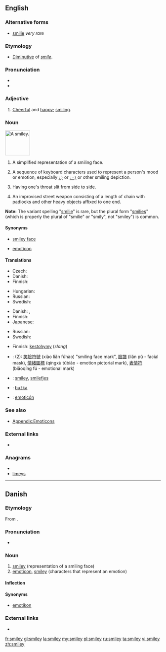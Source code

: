 ==English==
{{wikipedia}}

===Alternative forms===
* [[smilie]] ''very rare''

===Etymology===
* [[diminutive|Diminutive]] of ''[[smile]]''.

===Pronunciation===
* {{SAMPA|/"smaIli/}}
* {{rhymes|aɪli}}

===Adjective===
{{en-adj}}

# [[cheerful|Cheerful]] and [[happy]]; [[smiling]].

===Noun===
[[Image:Smiley_head_happy.png|80px|thumb|A '''smiley'''.]]
{{en-noun|pl2=smilies}}

# {{rare}} A simplified representation of a smiling face.
# {{Internet}} A sequence of keyboard characters used to represent a person's mood or emotion, especially <tt>[[&nbsp;:)|:)]]</tt> or <tt>[[&nbsp;:-)|:-)]]</tt> or other smiling depiction.
# {{slang}} Having one's throat slit from side to side.
# {{rare}} An improvised street weapon consisting of a length of chain with padlocks and other heavy objects affixed to one end.

'''Note:''' The variant spelling "[[smilie]]" is rare, but the plural form "[[smilies]]" (which is properly the plural of "smilie" or "smily", not "smiley") is common.

====Synonyms====
* {{sense|representation of smiling face}} [[smiley face]]
* {{sense|characters that representation an emotion}} [[emoticon]]

====Translations====
{{trans-top|representation of a smiling face}}
* Czech: {{t-|cs|smajlík|m}}
* Danish: {{t-|da|smiley|c}}
* Finnish: {{t+|fi|hymiö}}
{{trans-mid}}
* Hungarian: {{t|hu|mosoly}}
* Russian: {{t|ru|смайлик|m|tr=smájlik|sc=Cyrl}}
* Swedish: {{t-|sv|smiley|c}}
{{trans-bottom}}

{{trans-top|characters that represent an emotion}}
* Danish: {{t+|da|emotikon|n}},  {{t-|da|smiley|c}}
* Finnish: {{t+|fi|hymiö}}
* Japanese: {{t-|ja|顔文字|tr=kaomoji}}
{{trans-mid}}
* Russian: {{t+|ru|смайлик|m|tr=smájlik}}
* Swedish: {{t-|sv|smiley|c}}
{{trans-bottom}}

{{trans-top|slit throat}}
* Finnish: [[kestohymy]] (''slang'')
{{trans-mid}}
{{trans-bottom}}

{{checktrans-top}}
* {{ttbc|Chinese}}: (2): [[笑]][[臉]][[符]][[號]] (xiào liǎn fúhào) "smiling face mark", [[臉]][[譜]] (liǎn pǔ - facial mask), [[情]][[緒]][[圖]][[標]] (qíngxù túbiāo - emotion pictorial mark), [[表]][[情]][[符]] (biǎoqíng fú - emotional mark)
* {{ttbc|Norwegian}}: [[smiley]], [[smilefjes]]
* {{ttbc|Polish}}: [[buźka]] {{f}}
* {{ttbc|Spanish}}: [[emoticón]]
{{trans-bottom}}

===See also===
* [[Appendix:Emoticons]]

===External links===
* {{pedialite}}

===Anagrams===
* {{alphagram|eilmsy}}
* [[limeys#English|limeys]]

----

==Danish==

===Etymology===
From {{etyl|en|da}} {{term|smiley|lang=en}}. {{defdate|1993}}

===Pronunciation===
* {{IPA|/smajli/|[ˈsmɑjli]|lang=da}}

===Noun===
{{da-noun|en|er|pl-indef-2=smileys}}

# [[smiley#English|smiley]] (representation of a smiling face)
# [[emoticon]], [[smiley#English|smiley]] (characters that represent an emotion)

====Inflection====
{{da-noun-infl|en|er}}

====Synonyms====
* {{sense|emoticon}} [[emotikon]]

===External links===
* {{pedialite|lang=da}}

[[fr:smiley]]
[[gl:smiley]]
[[la:smiley]]
[[my:smiley]]
[[pl:smiley]]
[[ru:smiley]]
[[ta:smiley]]
[[vi:smiley]]
[[zh:smiley]]